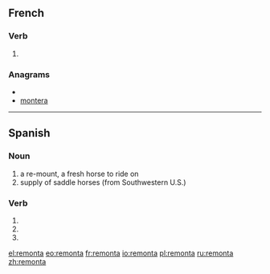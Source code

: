 ==French==

===Verb===
{{fr-verb-form}}

# {{conjugation of|remonter||3|s|[[past historic]]|lang=fr}}

===Anagrams===
* {{alphagram|aemnort}}
* [[montera#French|montera]]

----

==Spanish==

===Noun===
{{es-noun-f}}

# a re-mount, a fresh horse to ride on
# supply of saddle horses (from Southwestern U.S.)

===Verb===
{{es-verb-form|remontar}}
 
# {{es-verb form of|ending=ar|mood=imperative|sense=affirmative|pers=2|formal=no|number=singular|[[remontar]]}}
# {{es-verb form of|ending=ar|mood=indicative|tense=present|pers=2|formal=yes|number=singular|[[remontar]]}}
# {{es-verb form of|ending=ar|mood=indicative|tense=present|pers=3|number=singular|[[remontar]]}}

[[el:remonta]]
[[eo:remonta]]
[[fr:remonta]]
[[io:remonta]]
[[pl:remonta]]
[[ru:remonta]]
[[zh:remonta]]